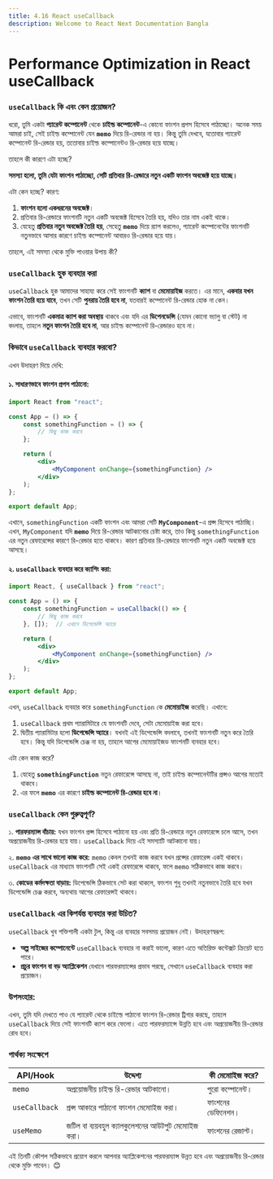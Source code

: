 ```yaml
---
title: 4.16 React useCallback
description: Welcome to React Next Documentation Bangla
---
```

## <h1 className="bg-gradient-to-r from-blue-500 to-purple-500 inline-block text-transparent bg-clip-text text-3xl pt-2">Performance Optimization in React useCallback</h1>

### **`useCallback` কি এবং কেন প্রয়োজন?**

ধরো, তুমি একটা **প্যারেন্ট কম্পোনেন্ট** থেকে **চাইল্ড কম্পোনেন্ট**-এ কোনো ফাংশন প্রপস হিসেবে পাঠাচ্ছো। অনেক সময় আমরা চাই, সেই চাইল্ড কম্পোনেন্ট যেন **`memo`** দিয়ে রি-রেন্ডার না হয়। কিন্তু তুমি দেখবে, যতোবার প্যারেন্ট কম্পোনেন্ট রি-রেন্ডার হয়, ততোবার চাইল্ড কম্পোনেন্টও রি-রেন্ডার হয়ে যাচ্ছে।

তাহলে কী কারণে এটা হচ্ছে? 

**সমস্যা হলো, তুমি যেটা ফাংশন পাঠাচ্ছো, সেটি প্রতিবার রি-রেন্ডারে **নতুন একটি ফাংশন অবজেক্ট** হয়ে যাচ্ছে।**

এটা কেন হচ্ছে? কারণ:

1. **ফাংশন হলো একধরনের অবজেক্ট**। 
2. প্রতিবার রি-রেন্ডারে ফাংশনটি নতুন একটি অবজেক্ট হিসেবে তৈরি হয়, যদিও তার নাম একই থাকে। 
3. যেহেতু **প্রতিবার নতুন অবজেক্ট তৈরি হয়**, সেহেতু **`memo`** দিয়ে র‍্যাপ করলেও, প্যারেন্ট কম্পোনেন্টের ফাংশনটি নতুনভাবে আসার কারণে চাইল্ড কম্পোনেন্ট আবারও রি-রেন্ডার হয়ে যায়।

তাহলে, এই সমস্যা থেকে মুক্তি পাওয়ার উপায় কী?

### **`useCallback` হুক ব্যবহার করা**

`useCallback` হুক আমাদের সাহায্য করে সেই ফাংশনটি **ক্যাশ** বা **মেমোয়াইজ** করতে। এর মানে, **একবার যখন ফাংশন তৈরি হয়ে যাবে**, তখন সেটি **পুনরায় তৈরি হবে না**, যতবারই কম্পোনেন্ট রি-রেন্ডার হোক না কেন।

এভাবে, ফাংশনটি **একমাত্র ক্যাশ করা অবস্থায়** থাকবে এবং যদি এর **ডিপেনডেন্সি** (যেমন কোনো ভ্যালু বা স্টেট) না বদলায়, তাহলে **নতুন ফাংশন তৈরি হবে না**, আর চাইল্ড কম্পোনেন্ট রি-রেন্ডারও হবে না। 

### **কিভাবে `useCallback` ব্যবহার করবো?**

এখন উদাহরণ দিয়ে দেখি:

#### ১. সাধারণভাবে ফাংশন প্রপস পাঠানো:

```jsx
import React from "react";

const App = () => {
    const somethingFunction = () => {
        // কিছু কাজ করবে
    };

    return (
        <div>
            <MyComponent onChange={somethingFunction} />
        </div>
    );
};

export default App;
```

এখানে, `somethingFunction` একটি ফাংশন এবং আমরা সেটি **`MyComponent`**-এ প্রপ্স হিসেবে পাঠাচ্ছি। এখন, `MyComponent` যদি **`memo`** দিয়ে রি-রেন্ডার আটকানোর চেষ্টা করে, তাও কিন্তু `somethingFunction` এর নতুন রেফারেন্সের কারণে রি-রেন্ডার হতে থাকবে। কারণ প্রতিবার রি-রেন্ডারে ফাংশনটি নতুন একটি অবজেক্ট হয়ে আসছে।

#### ২. `useCallback` ব্যবহার করে ক্যাশিং করা:

```jsx
import React, { useCallback } from "react";

const App = () => {
    const somethingFunction = useCallback(() => {
        // কিছু কাজ করবে
    }, []);  // এখানে ডিপেন্ডেন্সি অ্যারে

    return (
        <div>
            <MyComponent onChange={somethingFunction} />
        </div>
    );
};

export default App;
```

এখন, `useCallback` ব্যবহার করে `somethingFunction` কে **মেমোয়াইজ** করেছি। এখানে:

1. `useCallback` প্রথম প্যারামিটারে যে ফাংশনটি দেবে, সেটা মেমোয়াইজ করা হবে।
2. দ্বিতীয় প্যারামিটার হলো **ডিপেন্ডেন্সি অ্যারে**। যখনই এই ডিপেন্ডেন্সি বদলাবে, তখনই ফাংশনটি নতুন করে তৈরি হবে। কিন্তু যদি ডিপেন্ডেন্সি চেঞ্জ না হয়, তাহলে আগের মেমোয়াইজড ফাংশনটি ব্যবহার হবে।

এটা কেন কাজ করে?

1. যেহেতু **`somethingFunction`** নতুন রেফারেন্সে আসছে না, তাই চাইল্ড কম্পোনেন্টটির প্রপ্সও আগের মতোই থাকবে।
2. এর ফলে **`memo`** এর কারণে **চাইল্ড কম্পোনেন্ট রি-রেন্ডার হবে না**।

### **`useCallback` কেন গুরুত্বপূর্ণ?**

১. **পারফরম্যান্স বাঁচায়:** যখন ফাংশন প্রপ্স হিসেবে পাঠানো হয় এবং প্রতি রি-রেন্ডারে নতুন রেফারেন্সে চলে আসে, তখন অপ্রয়োজনীয় রি-রেন্ডার হয়ে যায়। `useCallback` দিয়ে এই সমস্যাটি আটকানো যায়।

২. **`memo` এর সাথে ভালো কাজ করে:** `memo` কেবল তখনই কাজ করবে যখন প্রপ্সের রেফারেন্স একই থাকবে। `useCallback` এর মাধ্যমে ফাংশনটি সেই একই রেফারেন্সে থাকবে, ফলে `memo` সঠিকভাবে কাজ করবে।

৩. **কোডের কর্মদক্ষতা বাড়ায়:** ডিপেন্ডেন্সি ঠিকভাবে সেট করা থাকলে, ফাংশন শুধু তখনই নতুনভাবে তৈরি হবে যখন ডিপেন্ডেন্সি চেঞ্জ করবে, অন্যথায় আগের রেফারেন্সই থাকবে।

### **`useCallback` এর কিপর্যন্ত ব্যবহার করা উচিত?**

`useCallback` খুব শক্তিশালী একটা টুল, কিন্তু এর ব্যবহার সবসময় প্রয়োজন নেই। উদাহরণস্বরূপ:

- **অল্প সাইজের কম্পোনেন্টে** `useCallback` ব্যবহার না করাই ভালো, কারণ এতে অতিরিক্ত কন্টেক্সট ক্রিয়েট হতে পারে।
- **প্রচুর ফাংশন বা বড় অ্যাপ্লিকেশন** যেখানে পারফরম্যান্সের প্রভাব পরছে, সেখানে `useCallback` ব্যবহার করা প্রয়োজন।

### **উপসংহার:**

এখন, তুমি যদি দেখতে পাও যে প্যারেন্ট থেকে চাইল্ডে পাঠানো ফাংশন রি-রেন্ডার ট্রিগার করছে, তাহলে `useCallback` দিয়ে সেই ফাংশনটি ক্যাশ করে ফেলো। এতে পারফরম্যান্সে উন্নতি হবে এবং অপ্রয়োজনীয় রি-রেন্ডার রোধ হবে।


### পার্থক্য সংক্ষেপে

| API/Hook     | উদ্দেশ্য                                                                 | কী মেমোাইজ করে?           |
|--------------|--------------------------------------------------------------------------|----------------------------|
| `memo`       | অপ্রয়োজনীয় চাইল্ড রি-রেন্ডার আটকানো।                                    | পুরো কম্পোনেন্ট।           |
| `useCallback`| প্রপ্স আকারে পাঠানো ফাংশন মেমোাইজ করা।                                  | ফাংশনের ডেফিনেশন।          |
| `useMemo`    | জটিল বা ব্যয়বহুল ক্যালকুলেশনের আউটপুট মেমোাইজ করা।                     | ফাংশনের রেজাল্ট।            |

এই তিনটি কৌশল সঠিকভাবে প্রয়োগ করলে আপনার অ্যাপ্লিকেশনের পারফরম্যান্স উন্নত হবে এবং অপ্রয়োজনীয় রি-রেন্ডার থেকে মুক্তি পাবেন। 😊